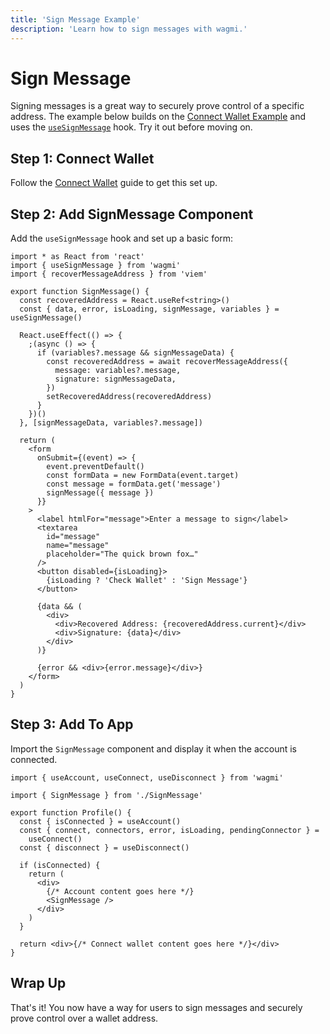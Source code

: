 ```yaml
---
title: 'Sign Message Example'
description: 'Learn how to sign messages with wagmi.'
---
```



# Sign Message

Signing messages is a great way to securely prove control of a specific address. The example below builds on the [Connect Wallet Example](/examples/connect-wallet) and uses the [`useSignMessage`](/react/hooks/useSignMessage) hook. Try it out before moving on.

<SignMessage />

## Step 1: Connect Wallet

Follow the [Connect Wallet](/examples/connect-wallet#step-1-configuring-connectors) guide to get this set up.

## Step 2: Add SignMessage Component

Add the `useSignMessage` hook and set up a basic form:

```tsx
import * as React from 'react'
import { useSignMessage } from 'wagmi'
import { recoverMessageAddress } from 'viem'

export function SignMessage() {
  const recoveredAddress = React.useRef<string>()
  const { data, error, isLoading, signMessage, variables } = useSignMessage()

  React.useEffect(() => {
    ;(async () => {
      if (variables?.message && signMessageData) {
        const recoveredAddress = await recoverMessageAddress({
          message: variables?.message,
          signature: signMessageData,
        })
        setRecoveredAddress(recoveredAddress)
      }
    })()
  }, [signMessageData, variables?.message])

  return (
    <form
      onSubmit={(event) => {
        event.preventDefault()
        const formData = new FormData(event.target)
        const message = formData.get('message')
        signMessage({ message })
      }}
    >
      <label htmlFor="message">Enter a message to sign</label>
      <textarea
        id="message"
        name="message"
        placeholder="The quick brown fox…"
      />
      <button disabled={isLoading}>
        {isLoading ? 'Check Wallet' : 'Sign Message'}
      </button>

      {data && (
        <div>
          <div>Recovered Address: {recoveredAddress.current}</div>
          <div>Signature: {data}</div>
        </div>
      )}

      {error && <div>{error.message}</div>}
    </form>
  )
}
```

## Step 3: Add To App

Import the `SignMessage` component and display it when the account is connected.

```tsx
import { useAccount, useConnect, useDisconnect } from 'wagmi'

import { SignMessage } from './SignMessage'

export function Profile() {
  const { isConnected } = useAccount()
  const { connect, connectors, error, isLoading, pendingConnector } =
    useConnect()
  const { disconnect } = useDisconnect()

  if (isConnected) {
    return (
      <div>
        {/* Account content goes here */}
        <SignMessage />
      </div>
    )
  }

  return <div>{/* Connect wallet content goes here */}</div>
}
```

## Wrap Up

That's it! You now have a way for users to sign messages and securely prove control over a wallet address.
